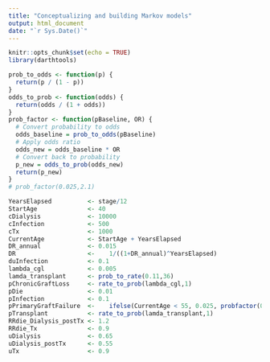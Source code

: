 ```yaml
---
title: "Conceptualizing and building Markov models"
output: html_document
date: "`r Sys.Date()`"
---
```


```r
knitr::opts_chunk$set(echo = TRUE)
library(darthtools)
```

```r
prob_to_odds <- function(p) {
  return(p / (1 - p))
}
odds_to_prob <- function(odds) {
  return(odds / (1 + odds))
}
prob_factor <- function(pBaseline, OR) {
  # Convert probability to odds
  odds_baseline = prob_to_odds(pBaseline)
  # Apply odds ratio
  odds_new = odds_baseline * OR
  # Convert back to probability
  p_new = odds_to_prob(odds_new)
  return(p_new)
}
# prob_factor(0.025,2.1)
```

```r
YearsElapsed          <- stage/12
StartAge              <- 40
cDialysis             <- 10000
cInfection            <- 500
cTx                   <- 1000
CurrentAge            <- StartAge + YearsElapsed	
DR_annual             <- 0.015
DR                    <-	1/((1+DR_annual)^YearsElapsed)
duInfection           <- 0.1
lambda_cgl            <- 0.005
lamda_transplant      <- prob_to_rate(0.11,36)
pChronicGraftLoss     <- rate_to_prob(lambda_cgl,1)
pDie                  <- 0.01
pInfection            <- 0.1
pPrimaryGraftFailure  <-	ifelse(CurrentAge < 55, 0.025, probfactor(0.025, 2.1))		
pTransplant           <- rate_to_prob(lamda_transplant,1)	
RRdie_Dialysis_postTx <- 1.2
RRdie_Tx              <- 0.9
uDialysis             <- 0.65
uDialysis_postTx      <- 0.55
uTx                   <- 0.9
```







